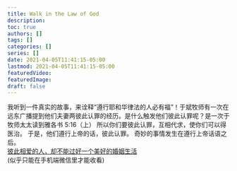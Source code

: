 ```yaml
---
title: Walk in the Law of God
description:
toc: true
authors: []
tags: []
categories: []
series: []
date: 2021-04-05T11:41:15-05:00
lastmod: 2021-04-05T11:41:15-05:00
featuredVideo:
featuredImage:
draft: false
---
```


我听到一件真实的故事，来诠释“遵行耶和华律法的人必有福”！于斌牧师有一次在远东广播提到他们夫妻两彼此认罪的经历。是什么触发他们彼此认罪呢？是一次于牧师太太读到雅各书 5:16（上） 所以你们要彼此认罪，互相代求，使你们可以得医治。 于是，他们遵行上帝的话，彼此认罪。 奇妙的事情发生在遵行上帝话语之后。  
<a href = "https://mp.weixin.qq.com/s/N1ErZoX1szVC2cVOQPtSlQ">彼此相爱的人，却不能过好一个美好的婚姻生活</a>  
(似乎只能在手机端微信里才能收看)   